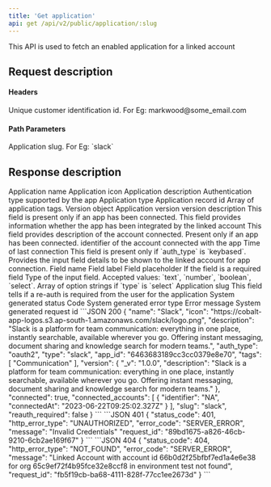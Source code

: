 ```yaml
---
title: 'Get application'
api: get /api/v2/public/application/:slug
---
```


This API is used to fetch an enabled application for a linked account

## Request description
#### Headers 
<ParamField header="linked_account_id" type="string" required>
  Unique customer identification id. For Eg: markwood@some_email.com
</ParamField>

#### Path Parameters
<ParamField path="slug" type="string" required>
  Application slug. For Eg: `slack`
</ParamField>

## Response description

<Tabs>
  <Tab title="200">
    <ResponseField name="name" type="string">
    Application name
    </ResponseField>
    <ResponseField name="icon" type="string">
    Application icon
    </ResponseField>
    <ResponseField name="description" type="string">
    Application description
    </ResponseField>
     <ResponseField name="auth_type" type="string">
     Authentication type supported by the app
    </ResponseField>
    <ResponseField name="type" type="string">
     Application type
    </ResponseField>
    <ResponseField name="app_id" type="string">
     Application record id
    </ResponseField>
    <ResponseField name="tags" type="array">
     Array of application tags.
    </ResponseField>
    <ResponseField name="version" type="object">
    Version object
     <Expandable title="properties">
        <ResponseField name="_v" type="string">
            Application version
        </ResponseField>
        <ResponseField name="description" type="string">
            version description
        </ResponseField>
     </Expandable>
    </ResponseField>
    <ResponseField name="connected" type="boolean">
     This field is present only if an app has been connected. This field provides information whether the app has been integrated by the linked account
    </ResponseField>
    <ResponseField name="connected_accounts" type="array">
    This field provides description of the account connected. Present only if an app has been connected.
     <Expandable title="properties">
        <ResponseField name="identifier" type="string">
            identifier of the account connected with the app
        </ResponseField>
        <ResponseField name="connectedAt" type="date">
            Time of last connection
        </ResponseField>
     </Expandable>
    </ResponseField>
    <ResponseField name="auth_input_map" type="array">
    This field is present only if `auth_type` is `keybased`. Provides the input field details to be shown to the linked account for app connection.
     <Expandable title="properties">
        <ResponseField name="name" type="string">
            Field name
        </ResponseField>
        <ResponseField name="label" type="string">
            Field label
        </ResponseField>
        <ResponseField name="placeholder" type="string">
            Field placeholder
        </ResponseField>
        <ResponseField name="required" type="boolean">
            If the field is a required field
        </ResponseField>
         <ResponseField name="type" type="string">
            Type of the input field. Accepted values: `text`, `number`, `boolean`, `select`.
        </ResponseField>
        <ResponseField name="options" type="array">
            Array of option strings if `type` is `select`
        </ResponseField>
     </Expandable>
    </ResponseField>
    <ResponseField name="slug" type="string">
     Application slug
    </ResponseField>
    <ResponseField name="reauth_required" type="boolean">
     This field tells if a re-auth is required from the user for the application
    </ResponseField>
  </Tab>
  <Tab title="Error">
    <ResponseField name="status_code" type="integer">
    System generated status Code
    </ResponseField>
    <ResponseField name="error_type" type="string">
    System generated error type
    </ResponseField>
    <ResponseField name="message" type="string">
    Error message
    </ResponseField>
    <ResponseField name="request_id" type="string">
    System generated request id
    </ResponseField>
  </Tab>
</Tabs>


<ResponseExample>
```JSON 200
{
    "name": "Slack",
    "icon": "https://cobalt-app-logos.s3.ap-south-1.amazonaws.com/slack/logo.png",
    "description": "Slack is a platform for team communication: everything in one place, instantly searchable, available wherever you go. Offering instant messaging, document sharing and knowledge search for modern teams.",
    "auth_type": "oauth2",
    "type": "slack",
    "app_id": "6463683189cc3cc0379e8e70",
    "tags": [
        "Communication"
    ],
    "version": {
        "_v": "1.0.0",
        "description": "Slack is a platform for team communication: everything in one place, instantly searchable, available wherever you go. Offering instant messaging, document sharing and knowledge search for modern teams."
    },
    "connected": true,
    "connected_accounts": [
        {
            "identifier": "NA",
            "connectedAt": "2023-06-22T09:25:02.327Z"
        }
    ],
    "slug": "slack",
    "reauth_required": false
}
```
```JSON 401
{
    "status_code": 401,
    "http_error_type": "UNAUTHORIZED",
    "error_code": "SERVER_ERROR",
    "message": "Invalid Credentials"
    "request_id": "89bd1675-a826-46cb-9210-6cb2ae169f67"
}
```
```JSON 404
{
    "status_code": 404,
    "http_error_type": "NOT_FOUND",
    "error_code": "SERVER_ERROR",
    "message": "Linked Account with account id 66b0d2f25bfbf7ed1a4e6e38 for org 65c9ef72f4b95fce32e8ccf8 in environment test not found",
    "request_id": "fb5f19cb-ba68-4111-828f-77cc1ee2673d"
}
```
</ ResponseExample>